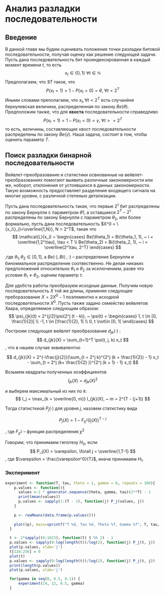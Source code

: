 # Aнализ разладки последовательности
## Введение
В данной главе мы будем оценивать положение точки разладки битовой последовательности, получая оценку как решение следующей задачи. Пусть дана последовательность бит проиндексированная в каждый момент времени $t$, то есть
  $$ x_t \in \{ 0, 1\} ~ \forall t \in \mathbb{N} $$
Предполагаем, что $\exists T$ такое, что
  $$P(x_t = 1) = 1 - P(x_t = 0) = \theta, ~ \forall t < 2^T$$
Иными словами преполагаем, что $x_t, \forall t < 2^T$ есть случанйня бернулевская величина, распределенная по закону $Be(\theta)$. Предположим также, что для __хвоста__ последовательности справедливо
  $$P(x_t = 1) = 1 - P(x_t = 0) = \gamma, ~ \forall t >= 2^T$$
то есть, величины, составляющие хвост последовательности распределены по закону $Be(\gamma)$.
Наша задача, состоит в том, чтобы оценить параметр $T$.

## Поиск разладки бинарной последовательности
Вейвлет-преобразование и статистики освнованные на вейвлет-преобразованиях помогают выявить различные закономерности или же, ноборот, отклонения от устоявшихся в данных закономерности. Такую возможность предоставляет разделение входящего сигнала на многие уровни, с различной степенью детализации.

Пусть дана последовательность такая, что первые $2^{\tau}$ бит распределены по закону Бернулли с параметром $\theta1$, а оставшиеся $2^T - 2^{\tau}$ распределены по закону Бернулли с параметром $\theta_2$, или более формально, пусть дана последовательность $X^0 = \{x_i\}_{i=\overline{1,N}}, N = 2^T$, такая что
$$
    \mathcal{L}(x_i) =
    \begin{cases}
      Be(\theta_1) = Bi(\theta_1, 1), ~ i = \overline{1,2^\tau}, \tau < T \\
      Be(\theta_2) = Bi(\theta_2, 1), ~ i = \overline{2^\tau, 2^T}
    \end{cases}
$$

,где $\theta_1, \theta_2 \in [0, 1]$, а $Be(\cdot), Bi(\cdot, \cdot)$ -- распределение Бернулли и биномиальное распределение соотвественно.
Не делая никаких предположений относительно $\theta_1$ и $\theta_2$ за исключением, разве что условия $\theta_1 \neq \theta_2$, оценим параметр $\tau$.

Для удобста работы преобразуем исходные данные. Получим новую последовательность $X$ той же длины, применяя следующее преборазование $X = 2X^0 - 1$ поэлементно к исходной последовательности $X^0$.
Пусть также задано семейство вейвлетов Хаара, определяемое следующим образом:
$$
  \psi_{jk}(t) = 2^{j/2}\psi(2^j (t - k)), ~
  \psi(t) = 
  \begin{cases}
    1, t \in [0, \frac{1}{2}[ \\
    -1, t \in [\frac{1}{2}, 1[ \\
    0, t \not\in [0, 1[
  \end{cases}
$$

Построим следующее вейвлет преобразование $d_{jk}(\cdot)$ :
$$
  d_{jk}(X) = \sum_{t=1}^T \psi(t, j, k)  x_t
$$,
что в нашем случае эквивалентно

$$
  d_{jk}(X) = 2^{-\frac{j}{2}}(\sum_{t = 2^j k}^{2^j (k + \frac{1}{2}) - 1} x_t - \sum_{t = 2^j (k+ \frac{1}{2} )}^{2^j (k + 1) - 1} x_t)
$$

Возьмем квадраты полученных коэффициентов
$$
  I_{jk}(X) = d_{jk}(X)^2
$$

и выберем максимальный из них по $k$:
$$
  I_j = \max_{k = \overline{0, m}} I_{jk}(X), ~ m = 2^{T - (j+1)}
$$

Тогда статисткиой $P_j(\cdot)$ для уровня $j$, назовем статистику вида

$$
  P_j(X) = 1 - F_{\chi^2}(I_j(X))^{T - j}
$$

, где $F_{\chi^2}$ -- функция распределения $\chi^2$

Говорим, что принимаем гипотезу $H_0$, если
$$
  P_j(X) > \varepsilon, \forall j = \overline{1,T-1}
$$
, где $\varepsilon = \frac{\varepsilon^0}{T}$,
иначе принимаем $H_1$.

### Эксперимент
```r
experiment <- function(T, tau, theta = 1, gamma = 0, repeats = 100){
    p.values <- function(){
      values <-2 * generator.sequence(theta, gamma, tau)(2**T) - 1
      print(mean(values))      
      p.values <- sapply(1:(T - 1), function(j) P_j(values, j))  
    }
      
    p <- rowMeans(data.frame(p.values()))
  
    plot((p), main=sprintf("T %d, Tau %d, Theta %f, Gamma %f", T, tau, theta, gamma), xlab='T' , ylab='p.values')
  }
```

```r
  t <- 2*sapply((0:1023), function(t) t %% 2) - 1
  p.values <- sapply(0:log(length(t))/log(2), function(j) P_j(t, j))  
  plot(p.values, xlab='j')
  t[128:256] = 0
  plot(t)
  p.values <- sapply(0:log(length(t))/log(2), function(j) P_j(t, j))  
  print(length(p.values))
  plot(p.values, xlab='j')
```



```r
  for(gamma in seq(0, 0.5, 0.1)) {
      experiment(14, 12, 0.5, gamma)
  }
```